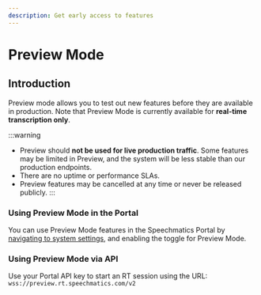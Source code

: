 ```yaml
---
description: Get early access to features
---
```


# Preview Mode
## Introduction

Preview mode allows you to test out new features before they are available in production.
Note that Preview Mode is currently available for **real-time transcription only**. 


:::warning
- Preview should **not be used for live production traffic**. Some features may be limited in Preview, and the system will be less stable than our production endpoints.
- There are no uptime or performance SLAs.
- Preview features may be cancelled at any time or never be released publicly.
:::


### Using Preview Mode in the Portal

You can use Preview Mode features in the Speechmatics Portal by [navigating to system settings](https://portal.speechmatics.com/settings/system), and enabling the toggle for Preview Mode.


### Using Preview Mode via API

Use your Portal API key to start an RT session using the URL: `wss://preview.rt.speechmatics.com/v2`
